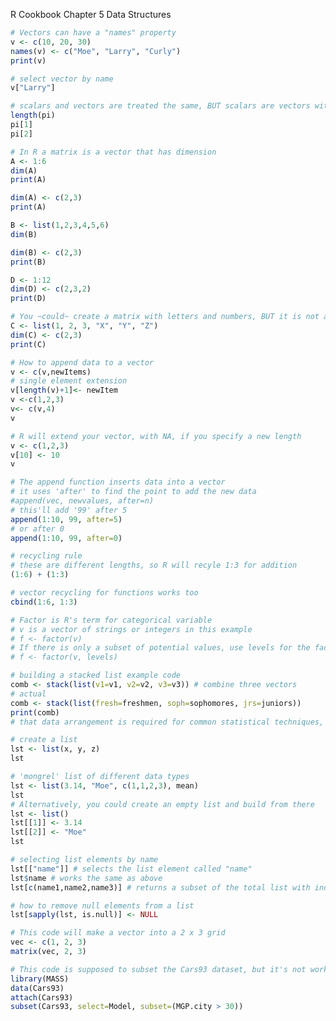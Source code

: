 
R Cookbook Chapter 5 Data Structures
```r
# Vectors can have a "names" property
v <- c(10, 20, 30)
names(v) <- c("Moe", "Larry", "Curly")
print(v)
```
```r
# select vector by name
v["Larry"]
```

```r
# scalars and vectors are treated the same, BUT scalars are vectors with only 1 element
length(pi)
pi[1]
pi[2]
```
```r
# In R a matrix is a vector that has dimension
A <- 1:6
dim(A)
print(A)
```

```r
dim(A) <- c(2,3)
print(A)
```

```r
B <- list(1,2,3,4,5,6)
dim(B)
```

```r
dim(B) <- c(2,3)
print(B)
```

```r
D <- 1:12
dim(D) <- c(2,3,2)
print(D)
```

```r
# You ~could~ create a matrix with letters and numbers, BUT it is not advised
C <- list(1, 2, 3, "X", "Y", "Z")
dim(C) <- c(2,3)
print(C)
```

```r
# How to append data to a vector
v <- c(v,newItems)
# single element extension
v[length(v)+1]<- newItem
v <-c(1,2,3)
v<- c(v,4)
v
```

```r
# R will extend your vector, with NA, if you specify a new length
v <- c(1,2,3)
v[10] <- 10
v
```

```r
# The append function inserts data into a vector
# it uses 'after' to find the point to add the new data
#append(vec, newvalues, after=n)
# this'll add '99' after 5
append(1:10, 99, after=5)
# or after 0
append(1:10, 99, after=0)
```

```r
# recycling rule
# these are different lengths, so R will recyle 1:3 for addition
(1:6) + (1:3)

# vector recycling for functions works too
cbind(1:6, 1:3)

```

```r
# Factor is R's term for categorical variable
# v is a vector of strings or integers in this example
# f <- factor(v)
# If there is only a subset of potential values, use levels for the factors
# f <- factor(v, levels)

```

```r
# building a stacked list example code
comb <- stack(list(v1=v1, v2=v2, v3=v3)) # combine three vectors
# actual
comb <- stack(list(fresh=freshmen, soph=sophomores, jrs=juniors))
print(comb)
# that data arrangement is required for common statistical techniques, like ANOVA
```

```r
# create a list
lst <- list(x, y, z)
lst
```

```r
# 'mongrel' list of different data types
lst <- list(3.14, "Moe", c(1,1,2,3), mean)
lst
# Alternatively, you could create an empty list and build from there
lst <- list()
lst[[1]] <- 3.14
lst[[2]] <- "Moe"
lst
```

```r
# selecting list elements by name
lst[["name"]] # selects the list element called "name"
lst$name # works the same as above
lst[c(name1,name2,name3)] # returns a subset of the total list with individual items
```

```r
# how to remove null elements from a list
lst[sapply(lst, is.null)] <- NULL
```

```r
# This code will make a vector into a 2 x 3 grid
vec <- c(1, 2, 3)
matrix(vec, 2, 3)
```

```r
# This code is supposed to subset the Cars93 dataset, but it's not working ...
library(MASS)
data(Cars93)
attach(Cars93)
subset(Cars93, select=Model, subset=(MGP.city > 30))
```





